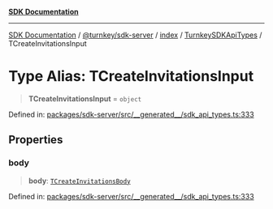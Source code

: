 [**SDK Documentation**](../../../../../../README.mdx)

***

[SDK Documentation](../../../../../../packages.mdx) / [@turnkey/sdk-server](../../../../README.mdx) / [index](../../../README.mdx) / [TurnkeySDKApiTypes](../README.mdx) / TCreateInvitationsInput

# Type Alias: TCreateInvitationsInput

> **TCreateInvitationsInput** = `object`

Defined in: [packages/sdk-server/src/\_\_generated\_\_/sdk\_api\_types.ts:333](https://github.com/tkhq/sdk/blob/fd49bfe86475c8603b3eb385aa101efa36fa32fc/packages/sdk-server/src/__generated__/sdk_api_types.ts#L333)

## Properties

### body

> **body**: [`TCreateInvitationsBody`](TCreateInvitationsBody.mdx)

Defined in: [packages/sdk-server/src/\_\_generated\_\_/sdk\_api\_types.ts:333](https://github.com/tkhq/sdk/blob/fd49bfe86475c8603b3eb385aa101efa36fa32fc/packages/sdk-server/src/__generated__/sdk_api_types.ts#L333)
